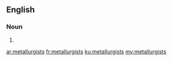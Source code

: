 ==English==

===Noun===
{{head|en}}

# {{plural of|metallurgist}}

[[ar:metallurgists]]
[[fr:metallurgists]]
[[ku:metallurgists]]
[[my:metallurgists]]